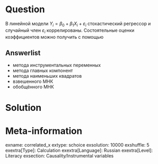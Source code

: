 Question
========
В линейной модели $Y_i = \beta_0 + \beta_1 X_i + \varepsilon_i$ стохастический регрессор 
и случайный член $\varepsilon_i$ коррелированы. Состоятельные оценки коэффициентов можно получить 
с помощью

Answerlist
----------
* метода инструментальных переменных
* метода главных компонент
* метода наименьших квадратов
* взвешенного МНК
* обобщённого МНК


Solution
========


Meta-information
================
exname: correlated_x
extype: schoice
exsolution: 10000
exshuffle: 5
exextra[Type]: Calculation
exextra[Language]: Russian
exextra[Level]: Literacy
exsection: Causality/Instrumental variables